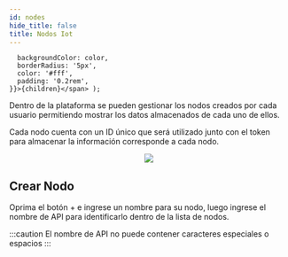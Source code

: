 ```yaml
---
id: nodes
hide_title: false
title: Nodos Iot
---
```


      backgroundColor: color,
      borderRadius: '5px',
      color: '#fff',
      padding: '0.2rem',
    }}>{children}</span> );


Dentro de la plataforma se pueden gestionar los nodos creados por cada usuario permitiendo mostrar los datos almacenados de cada uno de ellos.

Cada nodo cuenta con un ID único que será utilizado junto con el token para almacenar la información corresponde a cada nodo. 



<div align="center" style={{margin: '20px'}}>
<img src={require('./../assets/iot/create-node.png').default}  align="center"/>
</div>

## Crear Nodo

Oprima el botón +  e ingrese un nombre para su nodo, luego ingrese el nombre de API para identificarlo dentro de la lista de nodos.

:::caution
El nombre de API no puede contener caracteres especiales o espacios
:::


